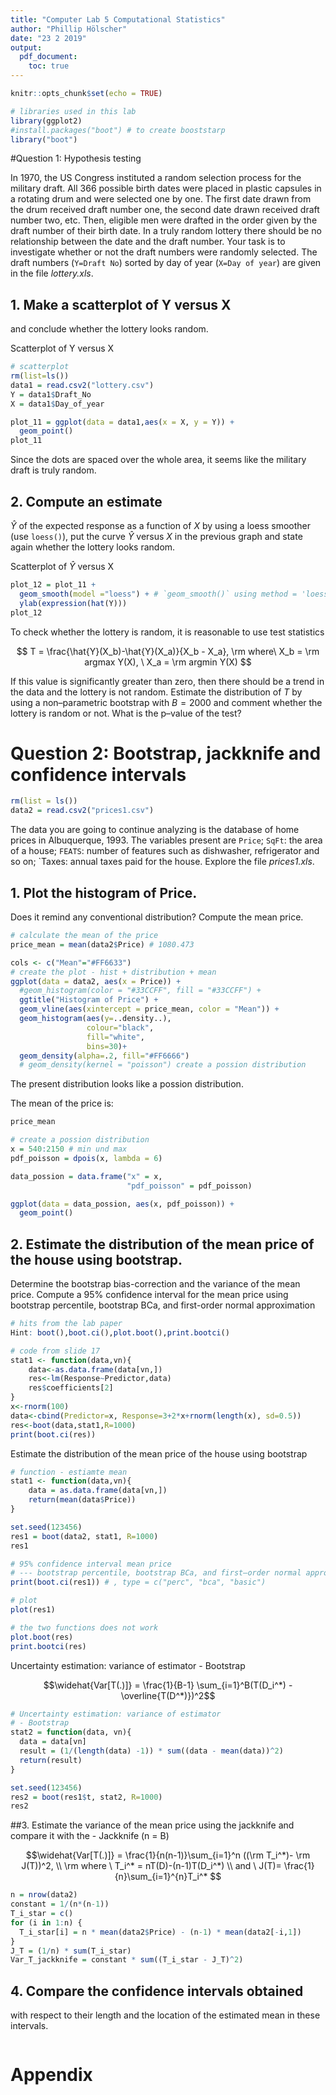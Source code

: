 ```yaml
---
title: "Computer Lab 5 Computational Statistics"
author: "Phillip Hölscher"
date: "23 2 2019"
output: 
  pdf_document:
    toc: true 
---
```


```r
knitr::opts_chunk$set(echo = TRUE)
```

```r
# libraries used in this lab
library(ggplot2)
#install.packages("boot") # to create booststarp
library("boot")
```

\newpage

#Question 1: Hypothesis testing

In 1970, the US Congress instituted a random selection process for the military draft. All 366 possible birth dates were placed in plastic capsules in a rotating drum and were selected one by one. The first date drawn from the drum received draft number one, the second date drawn received draft number two, etc. Then, eligible men were drafted in the order given by the draft number of their birth date. In a truly random lottery there should be no relationship between the date and the draft number. Your task is to investigate whether or not the draft numbers were randomly selected. The draft numbers (`Y=Draft No`) sorted by day of year (`X=Day of year`) are given in the file *lottery.xls*.

## 1. Make a scatterplot of Y versus X 
and conclude whether the lottery looks random.

Scatterplot of Y versus X
```r
# scatterplot 
rm(list=ls())
data1 = read.csv2("lottery.csv")
Y = data1$Draft_No
X = data1$Day_of_year

plot_11 = ggplot(data = data1,aes(x = X, y = Y)) + 
  geom_point() 
plot_11
```

Since the dots are spaced over the whole area, it seems like the military draft is truly random.

## 2. Compute an estimate 
$\hat{Y}$ of the expected response as a function of $X$ by using a loess smoother (use `loess()`), put the curve $\hat{Y}$ versus $X$ in the previous graph and state again whether the lottery looks random.


Scatterplot of $\hat{Y}$ versus X
```r
plot_12 = plot_11 + 
  geom_smooth(model ="loess") + # `geom_smooth()` using method = 'loess' and formula 'y ~ x' - that´s correct
  ylab(expression(hat(Y)))
plot_12


```

To check whether the lottery is random, it is reasonable to use test statistics

$$ T = \frac{\hat{Y}(X_b)-\hat{Y}(X_a)}{X_b - X_a}, \rm where\  X_b = \rm argmax Y(X), \  X_a = \rm argmin Y(X)  $$

If this value is significantly greater than zero, then there should be a trend in the data and the lottery is not random. Estimate the distribution of $T$ by using a non–parametric bootstrap with $B = 2000$ and comment whether the lottery is random or not. What is the p–value of the test?


# Question 2: Bootstrap, jackknife and confidence intervals

```r
rm(list = ls())
data2 = read.csv2("prices1.csv")
```


The data you are going to continue analyzing is the database of home prices in Albuquerque, 1993. The variables present are `Price`; `SqFt`: the area of a house; `FEATS`: number of features such as dishwasher, refrigerator and so on; `Taxes: annual taxes paid for the house. Explore the file *prices1.xls*.

## 1. Plot the histogram of Price. 
Does it remind any conventional distribution? Compute the mean price.

```r
# calculate the mean of the price
price_mean = mean(data2$Price) # 1080.473

cols <- c("Mean"="#FF6633")
# create the plot - hist + distribution + mean
ggplot(data = data2, aes(x = Price)) + 
  #geom_histogram(color = "#33CCFF", fill = "#33CCFF") + 
  ggtitle("Histogram of Price") + 
  geom_vline(aes(xintercept = price_mean, color = "Mean")) + 
  geom_histogram(aes(y=..density..),
                 colour="black",
                 fill="white",
                 bins=30)+
  geom_density(alpha=.2, fill="#FF6666")  
  # geom_density(kernel = "poisson") create a possion distribution
```

The present distribution looks like a possion distribution. 

The mean of the price is:
```r
price_mean
```


```r
# create a possion distribution
x = 540:2150 # min und max
pdf_poisson = dpois(x, lambda = 6)

data_possion = data.frame("x" = x,
                          "pdf_poisson" = pdf_poisson)

ggplot(data = data_possion, aes(x, pdf_poisson)) + 
  geom_point()
```

## 2. Estimate the distribution of the mean price of the house using bootstrap. 
Determine the bootstrap bias-correction and the variance of the mean price. Compute a 95% confidence interval for the mean price using bootstrap percentile, bootstrap BCa, and first-order normal approximation

```r
# hits from the lab paper
Hint: boot(),boot.ci(),plot.boot(),print.bootci()
```

```r
# code from slide 17
stat1 <- function(data,vn){
    data<-as.data.frame(data[vn,])
    res<-lm(Response~Predictor,data)
    res$coefficients[2]
}
x<-rnorm(100)
data<-cbind(Predictor=x, Response=3+2*x+rnorm(length(x), sd=0.5))
res<-boot(data,stat1,R=1000)
print(boot.ci(res))
```


Estimate the distribution of the mean price of the house using bootstrap
```r
# function - estiamte mean
stat1 <- function(data,vn){
    data = as.data.frame(data[vn,])
    return(mean(data$Price))
}

set.seed(123456)
res1 = boot(data2, stat1, R=1000)
res1
```

```r
# 95% confidence interval mean price 
# --- bootstrap percentile, bootstrap BCa, and first–order normal approximation
print(boot.ci(res1)) # , type = c("perc", "bca", "basic")

# plot
plot(res1)

# the two functions does not work
plot.boot(res)
print.bootci(res)

```

Uncertainty estimation: variance of estimator
- Bootstrap

$$\widehat{Var[T(.)]} = \frac{1}{B-1} \sum_{i=1}^B(T(D_i^*) - \overline{T(D^*)})^2$$

```r
# Uncertainty estimation: variance of estimator
# - Bootstrap
stat2 = function(data, vn){
  data = data[vn]
  result = (1/(length(data) -1)) * sum((data - mean(data))^2)
  return(result)
}

set.seed(123456)
res2 = boot(res1$t, stat2, R=1000)
res2
```


##3. Estimate the variance of the mean price using the jackknife 
and compare it with the
- Jackknife (n = B)

$$\widehat{Var[T(.)]} = \frac{1}{n(n-1)}\sum_{i=1}^n ((\rm T_i^*)- \rm J(T))^2, \\ \rm where \  T_i^* = nT(D)-(n-1)T(D_i^*) \\ and \  J(T)= \frac{1}{n}\sum_{i=1}^{n}T_i^* $$


```r
n = nrow(data2)
constant = 1/(n*(n-1))
T_i_star = c()
for (i in 1:n) {
  T_i_star[i] = n * mean(data2$Price) - (n-1) * mean(data2[-i,1])
}
J_T = (1/n) * sum(T_i_star)
Var_T_jackknife = constant * sum((T_i_star - J_T)^2)
```

## 4. Compare the confidence intervals obtained 
with respect to their length and the location of the estimated mean in these intervals.

```r

```






\newpage

# Appendix
```r
```